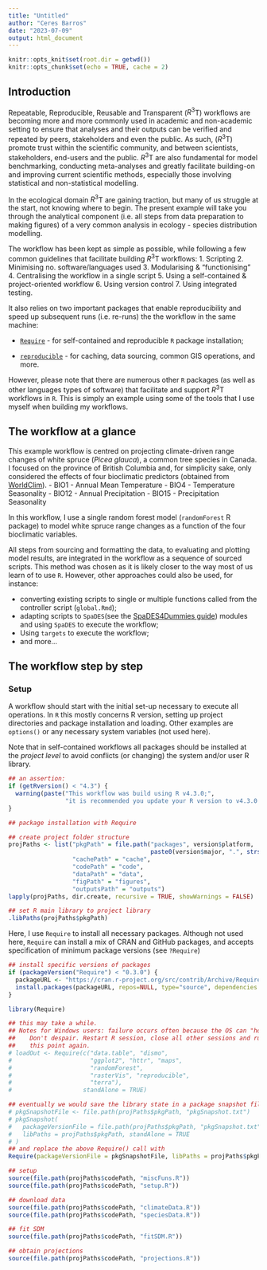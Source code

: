 ```yaml
---
title: "Untitled"
author: "Ceres Barros"
date: "2023-07-09"
output: html_document
---
```


```r
knitr::opts_knit$set(root.dir = getwd())
knitr::opts_chunk$set(echo = TRUE, cache = 2)
```

## Introduction

Repeatable, Reproducible, Reusable and Transparent ($R^3$T) workflows are becoming
more and more commonly used in academic and non-academic setting to ensure that 
analyses and their outputs can be verified and repeated by peers, stakeholders and
even the public. As such, ($R^3$T) promote trust within the scientific community, and
between scientists, stakeholders, end-users and the public. $R^3$T are also fundamental
for model benchmarking, conducting meta-analyses and greatly facilitate building-on and 
improving current scientific methods, especially those involving statistical and non-statistical
modelling. 

In the ecological domain $R^3$T are gaining traction, but many of us struggle 
at the start, not knowing where to begin. The present example will take you through
the analytical component (i.e. all steps from data preparation to making figures) 
of a very common analysis in ecology - species distribution modelling. 

The workflow has been kept as simple as possible, while following a few common guidelines
that facilitate building $R^3$T workflows:
1. Scripting
2. Minimising no. software/languages used
3. Modularising & "functionising"
4. Centralising the workflow in a single script
5. Using a self-contained & project-oriented workflow
6. Using version control
7. Using integrated testing.

It also relies on two important packages that enable reproducibility and speed up
subsequent runs (i.e. re-runs) the the workflow in the same machine:

- [`Require`](https://require.predictiveecology.org/) - for self-contained and 
reproducible `R` package installation;

- [`reproducible`](https://reproducible.predictiveecology.org/) - for caching,
data sourcing, common GIS operations, and more.

However, please note that there are numerous other `R` packages (as well as other
languages types of software) that facilitate and support $R^3$T workflows in `R`.
This is simply an example using some of the tools that I use myself when building
my workflows.

## The workflow at a glance

This example workflow is centred on projecting climate-driven range changes of white
spruce (*Picea glauca*), a common tree species in Canada. I focused on the province of
British Columbia and, for simplicity sake, only considered the effects of four bioclimatic 
predictors (obtained from [WorldClim](https://www.worldclim.org/data/bioclim.html)).
- BIO1 - Annual Mean Temperature
- BIO4 - Temperature Seasonality
- BIO12 - Annual Precipitation
- BIO15 - Precipitation Seasonality

In this workflow, I use a single random forest model (`randomForest` R package) to 
model white spruce range changes as a function of the four bioclimatic variables.

All steps from sourcing and formatting the data, to evaluating and plotting model
results, are integrated in the workflow as a sequence of sourced scripts. This method
was chosen as it is likely closer to the way most of us learn of to use `R`. However,
other approaches could also be used, for instance:

- converting existing scripts to single or multiple functions called from the
controller script (`global.Rmd`);
- adapting scripts to `SpaDES`(see the [SpaDES4Dummies guide](https://ceresbarros.github.io/SpaDES4Dummies/index.html)) modules and using `SpaDES` to execute the workflow;
- Using `targets` to execute the workflow;
- and more...

## The workflow step by step

### Setup

A workflow should start with the initial set-up necessary to execute all operations.
In `R` this mostly concerns R version, setting up project directories and 
package installation and loading. Other examples are `options()` or any
necessary system variables (not used here).

Note that in self-contained workflows all packages should be installed at the 
*project level* to avoid conflicts (or changing) the system and/or user R library.

```r
## an assertion:
if (getRversion() < "4.3") {
  warning(paste("This workflow was build using R v4.3.0;",
                "it is recommended you update your R version to v4.3.0 or above"))
}
```


```r
## package installation with Require

## create project folder structure
projPaths <- list("pkgPath" = file.path("packages", version$platform,
                                        paste0(version$major, ".", strsplit(version$minor, "[.]")[[1]][1])),
                  "cachePath" = "cache",
                  "codePath" = "code",
                  "dataPath" = "data",
                  "figPath" = "figures",
                  "outputsPath" = "outputs")
lapply(projPaths, dir.create, recursive = TRUE, showWarnings = FALSE)

## set R main library to project library
.libPaths(projPaths$pkgPath)
```


Here, I use `Require` to install all necessary packages. Although not used here,
`Require` can install a mix of CRAN and GitHub packages, and accepts specification 
of minimum package versions (see `?Require`)

```r
## install specific versions of packages
if (packageVersion("Require") < "0.3.0") {
  packageURL <- "https://cran.r-project.org/src/contrib/Archive/Require/Require_0.3.0.tar.gz"
  install.packages(packageURL, repos=NULL, type="source", dependencies = TRUE)
}

library(Require)

## this may take a while.
## Notes for Windows users: failure occurs often because the OS can "hold" on to folders.
##    Don't despair. Restart R session, close all other sessions and run the script up to
##    this point again.
# loadOut <- Require(c("data.table", "dismo",
#                      "ggplot2", "httr", "maps",
#                      "randomForest",
#                      "rasterVis", "reproducible", 
#                      "terra"),
#                    standAlone = TRUE)

## eventually we would save the library state in a package snapshot file
# pkgSnapshotFile <- file.path(projPaths$pkgPath, "pkgSnapshot.txt")
# pkgSnapshot(
#   packageVersionFile = file.path(projPaths$pkgPath, "pkgSnapshot.txt"),
#   libPaths = projPaths$pkgPath, standAlone = TRUE
# )
## and replace the above Require() call with
Require(packageVersionFile = pkgSnapshotFile, libPaths = projPaths$pkgPath)

## setup
source(file.path(projPaths$codePath, "miscFuns.R"))
source(file.path(projPaths$codePath, "setup.R"))

## download data
source(file.path(projPaths$codePath, "climateData.R"))
source(file.path(projPaths$codePath, "speciesData.R"))

## fit SDM
source(file.path(projPaths$codePath, "fitSDM.R"))

## obtain projections
source(file.path(projPaths$codePath, "projections.R"))
```